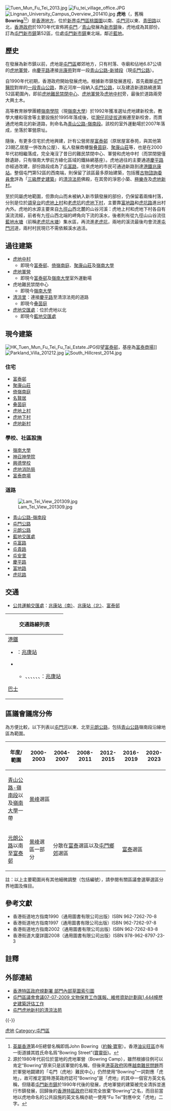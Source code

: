 [[File:Tuen_Mun_Fu_Tei_2013.jpg|thumb]]
[[File:Fu_tei_village_office.JPG|thumb]]
[[File:Lingnan_University_Campus_Overview_201410.jpg|thumb]]
'''虎地'''（{{lang-en|'''Fu Tei'''}}，舊稱'''Bowring'''<ref>[[英屬香港|英屬香港]]第4任總督名稱即爲John Bowring（[[寶寧|約翰·寶寧]]）。香港[[油尖旺區|油尖旺區]]亦有一街道據其姓氏命名爲“Bowring Street”([[寶靈街|寶靈街]])。</ref><ref>源於1980年代前位於當地的虎地軍營（Bowring Camp），雖然根據往例可以肯定“Bowring”原來只是該軍營的名稱，但後來[[港英政府|港英政府]]因應[[越南難民問題|越南難民問題]]而於軍營地闢建的「屯門（虎地）難民中心」仍然使用“Bowring”一詞對應「虎地」，故可推定當時港英政府認可“Bowring”是「虎地」的其中一個官方英文名稱，但隨着[[屯門新市鎮|屯門新市鎮]]於1990年代後的發展，虎地軍營的建築被完全清拆並進行市鎮發展，回歸後的[[香港特區政府|香港特區政府]]已經完全放棄“Bowring”之名，而目前當地以虎地命名的公共設施的英文名稱亦統一使用“Fu Tei”對應中文「虎地」二字。</ref>）是[[香港地方|香港地方]]，位於[[新界|新界]][[屯門區|屯門區]][[桃園圍|桃園圍]]以南、[[屯門河|屯門河]]以東、[[青田路|青田路]]以北，[[香港殖民地時期#香港政府|香港政府]]於1970年代宣佈將[[屯門|屯門]]／[[青山_(香港)|青山]]發展為[[新市鎮|新市鎮]]後，虎地成為其部份，訂為[[屯門新市鎮|屯門新市鎮]]第52區，位處[[屯門新市鎮|屯門新市鎮]]東北端，鄰近[[藍地|藍地]]。

== 歷史 ==
在發展為新市鎮以前，虎地是[[屯門區|屯門區]]鄉郊地方，只有村落、寺廟和佔地6.87公頃的[[虎地軍營|虎地軍營]]，由[[慶平路|慶平路]]連接[[兆康苑|兆康苑]]對岸一段[[青山公路#新墟段_(屯門區)|青山公路-新墟段]]（現[[屯門公路|屯門公路]]）。

自1990年代初期，香港政府開始發展虎地。根據新市鎮發展進程，首先截斷[[屯門醫院|屯門醫院]]對岸的[[青山公路#新墟段_(屯門區)|一段青山公路]]，靠近河岸一段納入[[屯門公路|屯門公路]]，以及建造新道路繞進第52區範圍內，即前[[虎地難民禁閉中心|虎地難民禁閉中心]]、[[虎地軍營|虎地軍營]]及[[虎地中村|虎地中村]]旁，最後於道路兩旁大興土木。

高等教育辦學團體[[嶺南大學_(香港)|嶺南學院]]（現[[嶺南大學_(香港)|嶺南大學]]）於1992年獲准選址虎地建新校舍。教學大樓和宿舍等主要設施於1995年落成後，從[[灣仔|灣仔]][[司徒拔道|司徒拔道]]搬遷至新校舍，而貫通虎地南北的新道路，則命名為[[青山公路#嶺南段_(屯門區)|青山公路-嶺南段]]。該校的室外運動場於2007年落成，坐落於軍營原址。

隨後，有更多住宅於虎地興建，計有公營房屋[[富泰邨|富泰邨]]（原居屋富泰苑，與其他第23期乙居屋一併改為公屋）、私人發展商樓盤[[叠茵庭|叠茵庭]]、[[聚康山莊|聚康山莊]]等，也是在2000年代初相繼落成，完全淹沒了昔日的難民禁閉中心、軍營和虎地中村（而禁閉營僅餘遺跡，只有嶺南大學前方綠化區域的鐵絲網基座）。虎地過往的主要通道[[慶平路|慶平路]]亦經過改建，部份路段成為了[[屯富路|屯富路]]，往來虎地的市民可通過新路到達[[港鐵|港鐵]][[兆康站_(西鐵綫)|兆康站]]。整個屯門第52區的西南端，則保留了該區最多原始建築，包括獲[[古物諮詢委員會|古物諮詢委員會]]評為「[[香港三級歷史建築列表|三級歷史建築]]」的[[清涼法苑|清涼法苑]]佛殿，在其旁的淨恩小築、[[極樂寺_(香港)|極樂寺]]及[[虎地新村|虎地新村]]。

至於同屬虎地範圍，但靠向山而未被納入新市鎮發展的部份，仍保留着兩條村落，分別是位於[[頌皇台|頌皇台]]的[[虎地上村|虎地上村]]和[[老虎坑|老虎坑]]的[[虎地下村|虎地下村]]，主要靠[[富地路|富地路]]和[[虎坑路|虎坑路]]進出村內外。虎地的水源主要來自[[九徑山|九徑山]]西北麓的山谷河溪：虎地上村和虎地下村各自有溪流流經，前者有九徑山西北端的岬角向下流的溪水，後者則有從九徑山山谷流往[[藍地水塘|藍地水塘]]（前稱[[藍地水塘|老虎坑水塘]]）集水區，再流進[[老虎坑|老虎坑]]，兩地的溪流最後均會流進[[屯門河|屯門河]]道，兩村村民現已不需依賴溪水過活。

== 過往建築 ==
*[[虎地中村|虎地中村]]
**即現今[[富泰邨|富泰邨]]、[[倚嶺南庭|倚嶺南庭]]、[[聚康山莊|聚康山莊]]及[[嶺南大學_(香港)|嶺南大學]]
*[[虎地軍營|虎地軍營]]
**即現今[[富泰邨|富泰邨]]及[[嶺南大學_(香港)|嶺南大學]]室外運動場
*虎地難民禁閉中心
**即現今[[嶺南大學_(香港)|嶺南大學]]
*[[清涼里|清涼里]]：連接[[慶平路|慶平路]]至清涼法苑的道路
**即現今[[叠茵庭|叠茵庭]]
*[[藍地交匯處|虎地交匯處]]：位於虎地以北
**即現今[[藍地交匯處|藍地交匯處]]

== 現今建築 ==
[[File:HK_Tuen_Mun_Fu_Tei_Fu_Tai_Estate.JPG|thumb]]仰望[[富泰邨|富泰邨]]，基座為[[富泰商場|富泰商場]]]]
[[File:Parkland_Villa_201212.jpg|thumb]]
[[File:South_Hillcrest_2014.jpg|thumb]]
===住宅===
*[[富泰邨|富泰邨]]
*[[聚康山莊|聚康山莊]]
*[[倚嶺南庭|倚嶺南庭]]
*[[名賢居|名賢居]]
*[[叠茵庭|叠茵庭]]
*[[虎地上村|虎地上村]]
*[[虎地下村|虎地下村]]
*[[虎地新村|虎地新村]]

===學校、社區設施===
*[[嶺南大學_(香港)|嶺南大學]]
*[[神召神學院|神召神學院]]
*[[興德學校|興德學校]]
*[[虎地消防局|虎地消防局]]
*[[富泰商場|富泰商場]]

===道路===
[[File:Lam_Tei_View_201309.jpg|thumb]]
*[[青山公路#嶺南段_(屯門區)|青山公路-嶺南段]]
*[[屯門公路|屯門公路]]
*[[元朗公路|元朗公路]]
*[[藍地交匯處|藍地交匯處]]
*[[屯富路|屯富路]]
*[[屯貴路|屯貴路]]
*[[屯安里|屯安里]]
*[[慶平路|慶平路]]
*[[富地路|富地路]]
*[[虎坑路|虎坑路]]

==交通==
*[[公共運輸交匯處|公共運輸交匯處]]：[[兆康站（南）公共運輸交匯處|兆康站（南）]]、[[兆康站（北）公共運輸交匯處|兆康站（北）]]、[[富泰公共運輸交匯處|富泰邨]]

{| class="mw-collapsible mw-collapsed wikitable" style="background:white; margin: 0 auto; width: auto;"  
! 交通路線列表
|-
|
;[[港鐵|港鐵]]
*{{港鐵路線標誌|TML}}：[[兆康站_(西鐵綫)|兆康站]]
*{{港鐵路線標誌|LRT}}
**{{港鐵路線標誌|505}}、{{港鐵路線標誌|610}}、{{港鐵路線標誌|614}}、{{港鐵路線標誌|614P}}、{{港鐵路線標誌|615}}、{{港鐵路線標誌|615P}}、{{港鐵路線標誌|751}}：[[兆康站_(輕鐵)|兆康站]]
;[[巴士|巴士]]
{{九龍新界巴士簡單列表|53|62X|63X|67M|67X|68A|258P|261|267X|N260|B3A|K51|K58}}
{{過海隧道巴士簡單列表|960C|960P|960S|N969}}
{{大嶼山巴士簡單列表|A33X|E33P|NA33}}
{{新界專線小巴簡單列表|46}}
|}

==區議會議席分佈==

為方便比較，以下列表以[[屯門河|屯門河]]以東、北至[[元朗公路|元朗公路]]，包括[[青山公路|青山公路]]嶺南段沿線地區為範圍。

{| class=wikitable
!年度/範圍!!2000-2003!!2004-2007!!2008-2011!!2012-2015!!2016-2019!!2020-2023
|-
|[[青山公路#嶺南段_(屯門區)|青山公路-嶺南段]]以及[[嶺南大學_(香港)|嶺南大學]]一帶||colspan=6|[[景峰_(選區)|景峰]]選區
|-
|[[元朗公路|元朗公路]]以南至[[富泰邨|富泰邨]]||[[景峰_(選區)|景峰]]選區一部分||colspan=3|分散在[[富泰_(選區)|富泰]]選區以及[[屯門鄉郊|屯門鄉郊]]選區||colspan=2|[[富泰_(選區)|富泰]]選區
|}
註：以上主要範圍尚有其他細微調整（包括編號），請參閱有關區議會選舉選區分界地圖及條目。

==參考文獻==
*香港街道地方指南1990（通用圖書有限公司出版）ISBN 962-7262-70-8
*香港街道地方指南1997（通用圖書有限公司出版）ISBN 962-7262-97-8
*香港街道地方指南2002（通用圖書有限公司出版）ISBN 962-7262-83-8
*香港街道大廈詳圖2008（通用圖書有限公司出版）ISBN 978-962-8797-23-3

==註釋==
{{reflist}}

==外部連結==
*[http://www.pland.gov.hk/pland_tc/info_serv/tp_plan/index_pdf/cir_tm-yl-tsw.pdf 香港特區政府規劃署 部門內部草圖索引圖] {{Wayback|url=http://www.pland.gov.hk/pland_tc/info_serv/tp_plan/index_pdf/cir_tm-yl-tsw.pdf |date=20210302101903 }}
*[http://www.districtcouncils.gov.hk/tm_d/chinese/doc/min_DC%2009/11th_DC_minutes_A2.pdf 屯門區議會會議07-07-2009 文物保育工作匯報、維修資助計劃與1,444幢歷史建築評估工作]{{Dead link|date=2018年6月 |bot=InternetArchiveBot |fix-attempted=no }}
*[http://www.fushantang.com/1005b/e2028.html 屯門虎地新村的清涼法苑] {{Wayback|url=http://www.fushantang.com/1005b/e2028.html |date=20200113010308 }}

{{-}}
{{屯門區}}

[[Category:虎地|]]
[[Category:屯門區|Category:屯門區]]